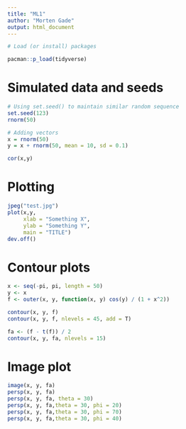 ```yaml
---
title: "ML1"
author: "Morten Gade"
output: html_document
---
```


```r

# Load (or install) packages

pacman::p_load(tidyverse)

```

# Simulated data and seeds

```r

# Using set.seed() to maintain similar random sequence
set.seed(123)
rnorm(50)

# Adding vectors
x = rnorm(50)
y = x + rnorm(50, mean = 10, sd = 0.1)

cor(x,y)

```

# Plotting

```r

jpeg("test.jpg")
plot(x,y,
     xlab = "Something X",
     ylab = "Something Y",
     main = "TITLE")
dev.off()

```

# Contour plots

```r

x <- seq(-pi, pi, length = 50)
y <- x
f <- outer(x, y, function(x, y) cos(y) / (1 + x^2))

contour(x, y, f)
contour(x, y, f, nlevels = 45, add = T)

fa <- (f - t(f)) / 2
contour(x, y, fa, nlevels = 15)

```

# Image plot

```r

image(x, y, fa)
persp(x, y, fa)
persp(x, y, fa, theta = 30)
persp(x, y, fa,theta = 30, phi = 20)
persp(x, y, fa,theta = 30, phi = 70)
persp(x, y, fa,theta = 30, phi = 40)

```

